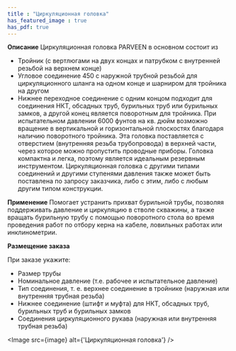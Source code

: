 ```yaml
---
title : "Циркуляционная головка"
has_featured_image : true
has_pdf: true
---
```


**Описание**
Циркуляционная головка PARVEEN в основном состоит из
* Тройник (с вертлюгами на двух концах и патрубком с внутренней резьбой на верхнем конце)
* Угловое соединение 450 с наружной трубной резьбой для циркуляционного шланга на одном конце и шарниром для тройника на другом
* Нижнее переходное соединение с одним концом подходит для соединения НКТ, обсадных труб, бурильных труб или бурильных замков, а другой конец является поворотным для тройника.
При испытательном давлении 6000 фунтов на кв. дюйм возможно вращение в вертикальной и горизонтальной плоскостях благодаря наличию поворотного тройника. Эта головка поставляется с отверстием (внутренняя резьба трубопровода) в верхней части, через которое можно пропустить проводные приборы.  Головка компактна и легка, поэтому является идеальным резервным инструментом. Циркуляционная головка с другими типами соединений и другими ступенями давления также может быть поставлена по запросу заказчика, либо с этим, либо с любым другим типом конструкции.

**Применение**
Помогает устранить прихват бурильной трубы, позволяя поддерживать давление и циркуляцию в стволе скважины, а также вращать бурильную трубу с помощью поворотного стола во время проведения работ по отбору керна на кабеле, ловильных работах или инклинометрии.

**Размещение заказа**

При заказе укажите:
* Размер трубы
* Номинальное давление (т.е. рабочее и испытательное давление)
* Тип соединения, т. е. верхнее соединение в тройнике (наружная или внутренняя трубная резьба)
* Нижнее соединение (штифт и муфта) для НКТ, обсадных труб, бурильных труб и бурильных замков
* Соединения циркуляционного рукава (наружная или внутренняя трубная резьба)


<Image src={image} alt={'Циркуляционная головка'} />